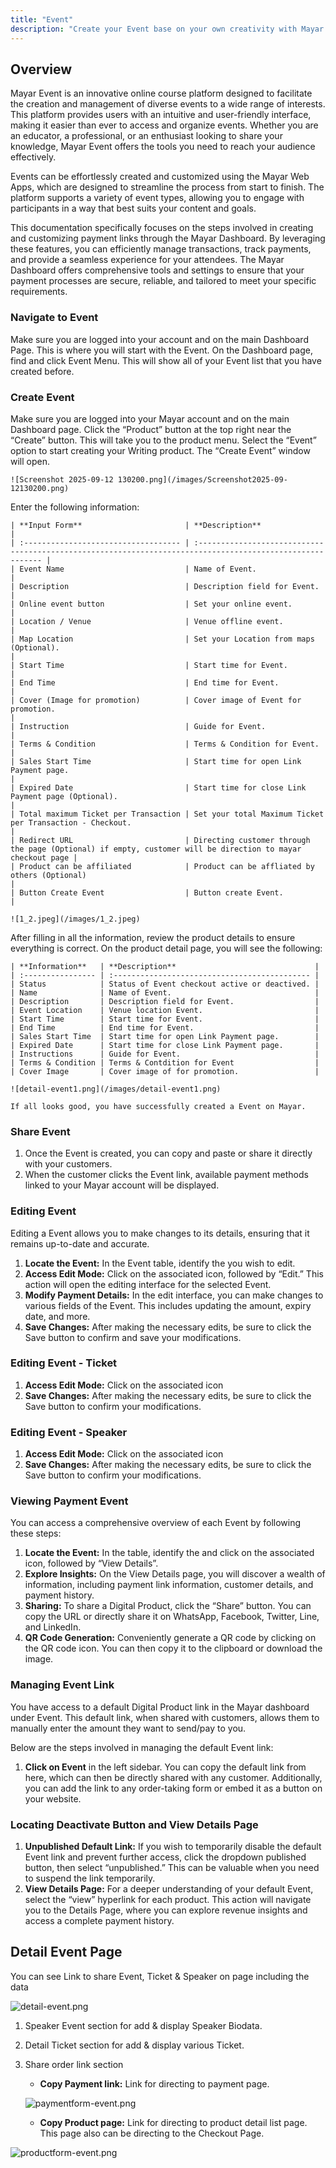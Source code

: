 ```yaml
---
title: "Event"
description: "Create your Event base on your own creativity with Mayar!"
---
```


## Overview

Mayar Event is an innovative online course platform designed to facilitate the creation and management of diverse events to a wide range of interests. This platform provides users with an intuitive and user-friendly interface, making it easier than ever to access and organize events. Whether you are an educator, a professional, or an enthusiast looking to share your knowledge, Mayar Event offers the tools you need to reach your audience effectively.

Events can be effortlessly created and customized using the Mayar Web Apps, which are designed to streamline the process from start to finish. The platform supports a variety of event types, allowing you to engage with participants in a way that best suits your content and goals.

This documentation specifically focuses on the steps involved in creating and customizing payment links through the Mayar Dashboard. By leveraging these features, you can efficiently manage transactions, track payments, and provide a seamless experience for your attendees. The Mayar Dashboard offers comprehensive tools and settings to ensure that your payment processes are secure, reliable, and tailored to meet your specific requirements.

### Navigate to Event

<Steps>
  <Step title="Log in to your Mayar Dashboard">
    Make sure you are logged into your account and on the main Dashboard Page. This is where you will start with the Event.
  </Step>
  <Step title="    From the Sidebar menu, click on Event">
    On the Dashboard page, find and click Event Menu. This will show all of your Event list that you have created before.
  </Step>
</Steps>

### Create Event

<Steps>
  <Step title="Go to Dashboard">
    Make sure you are logged into your Mayar account and on the main Dashboard page.
  </Step>
  <Step title="Access the Product Menu">
    Click the “Product” button at the top right near the “Create” button. This will take you to the product menu.
  </Step>
  <Step title="Choose Product Type">
    Select the “Event” option to start creating your Writing product. The “Create Event” window will open.

    ![Screenshot 2025-09-12 130200.png](/images/Screenshot2025-09-12130200.png)
  </Step>
  <Step title="Fill in Product Details">
    Enter the following information:

    | **Input Form**                       | **Description**                                                                                            |
    | :----------------------------------- | :--------------------------------------------------------------------------------------------------------- |
    | Event Name                           | Name of Event.                                                                                             |
    | Description                          | Description field for Event.                                                                               |
    | Online event button                  | Set your online event.                                                                                     |
    | Location / Venue                     | Venue offline event.                                                                                       |
    | Map Location                         | Set your Location from maps (Optional).                                                                    |
    | Start Time                           | Start time for Event.                                                                                      |
    | End Time                             | End time for Event.                                                                                        |
    | Cover (Image for promotion)          | Cover image of Event for promotion.                                                                        |
    | Instruction                          | Guide for Event.                                                                                           |
    | Terms & Condition                    | Terms & Condition for Event.                                                                               |
    | Sales Start Time                     | Start time for open Link Payment page.                                                                     |
    | Expired Date                         | Start time for close Link Payment page (Optional).                                                         |
    | Total maximum Ticket per Transaction | Set your total Maximum Ticket per Transaction - Checkout.                                                  |
    | Redirect URL                         | Directing customer through the page (Optional) if empty, customer will be direction to mayar checkout page |
    | Product can be affiliated            | Product can be affliated by others (Optional)                                                              |
    | Button Create Event                  | Button create Event.                                                                                       |

    ![1_2.jpeg](/images/1_2.jpeg)
  </Step>
  <Step title="Review and Finish">
    After filling in all the information, review the product details to ensure everything is correct. On the product detail page, you will see the following:

    | **Information**   | **Description**                               |
    | :---------------- | :-------------------------------------------- |
    | Status            | Status of Event checkout active or deactived. |
    | Name              | Name of Event.                                |
    | Description       | Description field for Event.                  |
    | Event Location    | Venue location Event.                         |
    | Start Time        | Start time for Event.                         |
    | End Time          | End time for Event.                           |
    | Sales Start Time  | Start time for open Link Payment page.        |
    | Expired Date      | Start time for close Link Payment page.       |
    | Instructions      | Guide for Event.                              |
    | Terms & Condition | Terms & Contdition for Event                  |
    | Cover Image       | Cover image of for promotion.                 |

    ![detail-event1.png](/images/detail-event1.png)

    If all looks good, you have successfully created a Event on Mayar.
  </Step>
</Steps>

### Share Event

1. Once the Event is created, you can copy and paste or share it directly with your customers.
2. When the customer clicks the Event link, available payment methods linked to your Mayar account will be displayed.

### Editing Event

Editing a Event allows you to make changes to its details, ensuring that it remains up-to-date and accurate.

1. **Locate the Event:** In the Event table, identify the you wish to edit.
2. **Access Edit Mode:** Click on the associated icon, followed by “Edit.” This action will open the editing interface for the selected Event.
3. **Modify Payment Details:** In the edit interface, you can make changes to various fields of the Event. This includes updating the amount, expiry date, and more.
4. **Save Changes:** After making the necessary edits, be sure to click the Save button to confirm and save your modifications.

### Editing Event - Ticket

1. **Access Edit Mode:** Click on the associated icon
2. **Save Changes:** After making the necessary edits, be sure to click the Save button to confirm your modifications.

### Editing Event - Speaker

1. **Access Edit Mode:** Click on the associated icon
2. **Save Changes:** After making the necessary edits, be sure to click the Save button to confirm your modifications.

### Viewing Payment Event

You can access a comprehensive overview of each Event by following these steps:

1. **Locate the Event:** In the table, identify the and click on the associated icon, followed by “View Details”.
2. **Explore Insights:** On the View Details page, you will discover a wealth of information, including payment link information, customer details, and payment history.
3. **Sharing:** To share a Digital Product, click the “Share” button. You can copy the URL or directly share it on WhatsApp, Facebook, Twitter, Line, and LinkedIn.
4. **QR Code Generation:** Conveniently generate a QR code by clicking on the QR code icon. You can then copy it to the clipboard or download the image.

### Managing Event Link

You have access to a default Digital Product link in the Mayar dashboard under Event. This default link, when shared with customers, allows them to manually enter the amount they want to send/pay to you.

Below are the steps involved in managing the default Event link:

1. **Click on Event** in the left sidebar. You can copy the default link from here, which can then be directly shared with any customer. Additionally, you can add the link to any order-taking form or embed it as a button on your website.

### Locating Deactivate Button and View Details Page

1. **Unpublished Default Link:** If you wish to temporarily disable the default Event link and prevent further access, click the dropdown published button, then select “unpublished.” This can be valuable when you need to suspend the link temporarily.
2. **View Details Page:** For a deeper understanding of your default Event, select the “view” hyperlink for each product. This action will navigate you to the Details Page, where you can explore revenue insights and access a complete payment history.

## Detail Event Page

You can see Link to share Event, Ticket & Speaker on page including the data

![detail-event.png](/images/detail-event.png)

1. Speaker Event section for add & display Speaker Biodata.
2. Detail Ticket section for add & display various Ticket.
3. Share order link section
   - **Copy Payment link:** Link for directing to payment page.

   ![paymentform-event.png](/images/paymentform-event.png)
   - **Copy Product page:** Link for directing to product detail list page. This page also can be directing to the Checkout Page.

![productform-event.png](/images/productform-event.png)